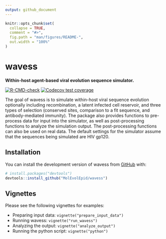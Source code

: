 ```yaml
---
output: github_document
---
```


<!-- README.md is generated from README.Rmd. Please edit that file -->

```r
knitr::opts_chunk$set(
  collapse = TRUE,
  comment = "#>",
  fig.path = "man/figures/README-",
  out.width = "100%"
)
```

# wavess

**Within-host agent-based viral evolution sequence simulator.**

<!-- <a href='https://github.com/MolEvolEpid/wavess/'><img src='man/figures/logo.png' align="right" height="120" /></a> -->


<!-- badges: start -->
[![R-CMD-check](https://github.com/MolEvolEpid/wavess/actions/workflows/R-CMD-check.yaml/badge.svg)](https://github.com/MolEvolEpid/wavess/actions/workflows/R-CMD-check.yaml)
[![Codecov test coverage](https://codecov.io/gh/MolEvolEpid/wavess/branch/main/graph/badge.svg)](https://app.codecov.io/gh/MolEvolEpid/wavess?branch=main)
<!-- badges: end -->

The goal of wavess is to simulate within-host viral sequence evolution
optionally including recombination, a latent infected cell reservoir,
and three types of selection (conserved sites, comparison to a fit sequence,
and antibody-mediated immunity).
The package also provides functions to pre-process data for input into the 
simulator, as well as post-processing functions to analyze the simulation output.
The post-processing functions can also be used on real data.
The default settings for the simulator assume that the sequences being simulated
are HIV gp120. 

## Installation

You can install the development version of wavess from [GitHub](https://github.com/MolEvolEpid/wavess) with:

``` r
# install.packages("devtools")
devtools::install_github("MolEvolEpid/wavess")
```

## Vignettes

Please see the following vignettes for examples:

- Preparing input data: `vignette("prepare_input_data")`
- Running wavess: `vignette("run_wavess")`
- Analyzing the output: `vignette("analyze_output")`
- Running the python script: `vignette("python")`

